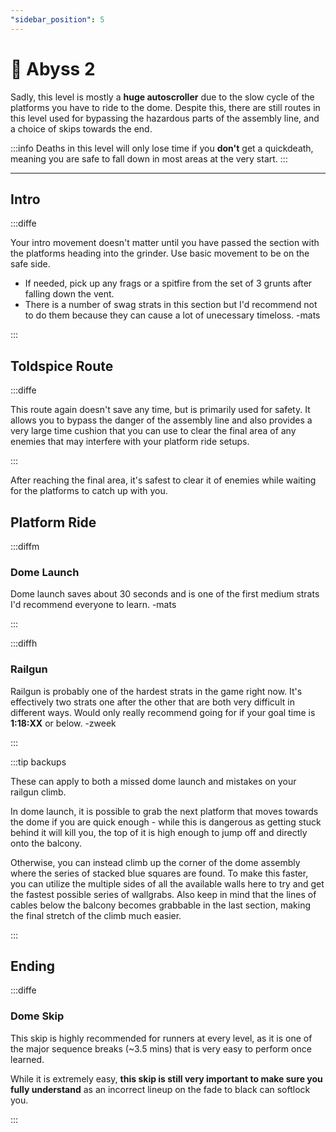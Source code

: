 ```yaml
---
"sidebar_position": 5
---
```



# 🐌 Abyss 2

Sadly, this level is mostly a **huge autoscroller** due to the slow cycle of the platforms you have to ride to the dome. Despite this, there are still routes in this level used for bypassing the hazardous parts of the assembly line, and a choice of skips towards the end.

:::info 
Deaths in this level will only lose time if you **don't** get a quickdeath, meaning you are safe to fall down in most areas at the very start.
:::

---

## Intro

:::diffe

Your intro movement doesn't matter until you have passed the section with the platforms heading into the grinder. Use basic movement to be on the safe side.

<YouTube youTubeId="vngsLWxwGPI"/>

- If needed, pick up any frags or a spitfire from the set of 3 grunts after falling down the vent.
- There is a number of swag strats in this section but I'd recommend not to do them because they can cause a lot of unecessary timeloss. -mats

:::


## Toldspice Route

:::diffe

This route again doesn't save any time, but is primarily used for safety. It allows you to bypass the danger of the assembly line and also provides a very large time cushion that you can use to clear the final area of any enemies that may interfere with your platform ride setups.

<YouTube youTubeId="0QFwhNnM7yo"/>

:::

After reaching the final area, it's safest to clear it of enemies while waiting for the platforms to catch up with you. 


## Platform Ride

:::diffm

### Dome Launch

<YouTube youTubeId="xvjp5qhCAfg"/>

Dome launch saves about 30 seconds and is one of the first medium strats I'd recommend everyone to learn. -mats

:::



:::diffh

### Railgun
<YouTube youTubeId="ygx51yfHxbE" />

Railgun is probably one of the hardest strats in the game right now. It's effectively two strats one after the other that are both very difficult in different ways. Would only really recommend going for if your goal time is **1:18:XX** or below.
-zweek

:::


:::tip backups

These can apply to both a missed dome launch and mistakes on your railgun climb.

In dome launch, it is possible to grab the next platform that moves towards the dome if you are quick enough - while this is dangerous as getting stuck behind it will kill you, the top of it is high enough to jump off and directly onto the balcony.

Otherwise, you can instead climb up the corner of the dome assembly where the series of stacked blue squares are found. To make this faster, you can utilize the multiple sides of all the available walls here to try and get the fastest possible series of wallgrabs. Also keep in mind that the lines of cables below the balcony becomes grabbable in the last section, making the final stretch of the climb much easier.

:::


## Ending


:::diffe

### Dome Skip
This skip is highly recommended for runners at every level, as it is one of the major sequence breaks (~3.5 mins) that is very easy to perform once learned.

While it is extremely easy, **this skip is still very important to make sure you fully understand** as an incorrect lineup on the fade to black can softlock you.

<YouTube youTubeId="aXcW2WQ4300"/>

:::